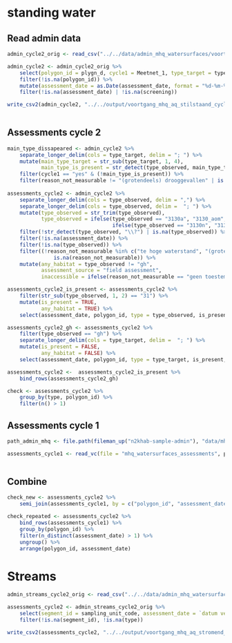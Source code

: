 # standing water

## Read admin data

```r

admin_cycle2_orig <- read_csv("../../data/admin_mhq_watersurfaces/voortgang_mhq_aq_stilstaand_2025-03-17.csv")

admin_cycle2 <- admin_cycle2_orig %>%
    select(polygon_id = plygn_d, cycle1 = Meetnet_1, type_target = type_ll, screening = RednNM2, assessment_date = `datum veldbezoek`, type_observed = `habtype veld`, lsvi_measurement = `LSVI-bepaling?`, reason_no_habitat = `reden geen habitat`, reason_not_measurable = `reden niet geschikt`, opmerking, in_inboveg =`ingevoerd in inboveg?`) %>%
    filter(!is.na(polygon_id)) %>%
    mutate(assessment_date = as.Date(assessment_date, format = "%d-%m-%Y")) %>%
    filter(!is.na(assessment_date) | !is.na(screening)) 

write_csv2(admin_cycle2, "../../output/voortgang_mhq_aq_stilstaand_cycle2.csv")
        
```

## Assessments cycle 2

```r
main_type_dissapeared <- admin_cycle2 %>%
    separate_longer_delim(cols = type_target, delim = "; ") %>%
    mutate(main_type_target = str_sub(type_target, 1, 4),
           main_type_is_present = str_detect(type_observed, main_type_target)) %>%
    filter(cycle1 == "yes" & (!main_type_is_present)) %>%
    filter(reason_not_measurable != "(grotendeels) drooggevallen" | is.na(reason_not_measurable))
  
assessments_cycle2 <- admin_cycle2 %>%
    separate_longer_delim(cols = type_observed, delim = ",") %>%
    separate_longer_delim(cols = type_observed, delim =  "; ") %>%
    mutate(type_observed = str_trim(type_observed),
           type_observed = ifelse(type_observed == "3130a", "3130_aom",
                                  ifelse(type_observed == "3130n", "3130_na", type_observed))) %>%
    filter(!str_detect(type_observed, "\\?") | is.na(type_observed)) %>%
    filter(!is.na(assessment_date)) %>%
    filter(!is.na(type_observed)) %>%
    filter((!reason_not_measurable %in% c("te hoge waterstand", "(grotendeels) drooggevallen")) | 
               is.na(reason_not_measurable)) %>%
    mutate(any_habitat = type_observed != "gh",
           assessment_source = "field assessment",
           inaccessible = ifelse(reason_not_measurable == "geen toestemming om te betreden", "long term", NA))

assessments_cycle2_is_present <- assessments_cycle2 %>%
    filter(str_sub(type_observed, 1, 2) == "31") %>%
    mutate(is_present = TRUE,
           any_habitat = TRUE) %>%
    select(assessment_date, polygon_id, type = type_observed, is_present, any_habitat, lsvi_measurement)

assessments_cycle2_gh <- assessments_cycle2 %>%
    filter(type_observed == "gh") %>%
    separate_longer_delim(cols = type_target, delim =  "; ") %>%
    mutate(is_present = FALSE,
           any_habitat = FALSE) %>%
    select(assessment_date, polygon_id, type = type_target, is_present, any_habitat, lsvi_measurement)

assessments_cycle2 <-  assessments_cycle2_is_present %>%
    bind_rows(assessments_cycle2_gh)

check <- assessments_cycle2 %>%
    group_by(type, polygon_id) %>%
    filter(n() > 1)

```

## Assessments cycle 1

```r

path_admin_mhq <- file.path(fileman_up("n2khab-sample-admin"), "data/mhq_watersurfaces/rapportage2025")

assessments_cycle1 <- read_vc(file = "mhq_watersurfaces_assessments", path_admin_mhq)
 
```

## Combine

```r
check_new <- assessments_cycle2 %>%
    semi_join(assessments_cycle1, by = c("polygon_id", "assessment_date"))

check_repeated <- assessments_cycle2 %>%
    bind_rows(assessments_cycle1) %>%
    group_by(polygon_id) %>%
    filter(n_distinct(assessment_date) > 1) %>%
    ungroup() %>%
    arrange(polygon_id, assessment_date)
```

# Streams

```r
admin_streams_cycle2_orig <- read_csv("../../data/admin_mhq_watersurfaces/voortgang_mhq_aq_stromend_2025-03-17.csv")

assessments_cycle2 <- admin_streams_cycle2_orig %>%
    select(segment_id = sampling_unit_code, assessment_date = `datum veldbezoek`, type = doelhabitat) %>%
    filter(!is.na(segment_id), !is.na(type))

write_csv2(assessments_cycle2, "../../output/voortgang_mhq_aq_stromend_cycle2.csv")
```

